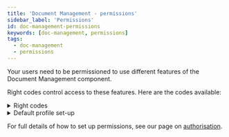 ```yaml
---
title: 'Document Management - permissions'
sidebar_label: 'Permissions'
id: doc-management-permissions
keywords: [doc-management, permissions]
tags:
  - doc-management
  - permissions
---
```


Your users need to be permissioned to use different features of the Document Management component.

Right codes control access to these features. Here are the codes available:

<details>
    <summary>Right codes</summary>
    | Right code | Description |
    | --- | --- |
    | FileStorageView | Ability to view any file storage resource.   |
    | FileStorageUpload | Ability to upload to file storage. |
    | FileStorageDownload | Ability to download from file storage.  |
    | FileStorageAdminAction | Ability to perform any file storage admin action.  |
</details>

<details>
    <summary>Default profile set-up</summary>
    | Profile name | Linked codes |
    | --- | --- |
    | FILE_STORAGE_USER | FileStorageView, FileStorageUpload, FileStorageDownload |
    | FILE_STORAGE_ADMIN | FileStorageAdminAction |
</details>

For full details of how to set up permissions, see our page on [authorisation](../../../../server/access-control/authorisation#users-profiles-and-right-codes).


